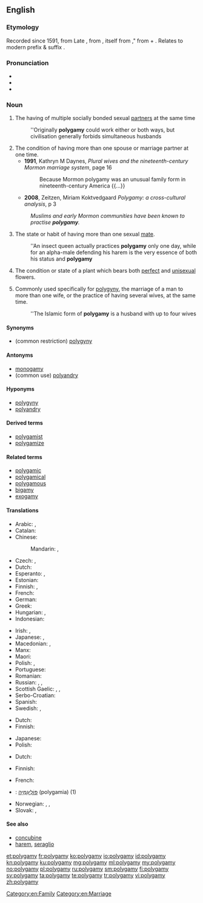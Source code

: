 ==English==

===Etymology===
Recorded since 1591, from Late {{etyl|la|en}} {{term|polygamia|lang=la}}, from {{etyl|grc|en}} {{term|πολυγαμία|lang=grc}}, itself from {{term|πολύγαμος||married to many|lang=grc}}," from {{term|πολύς||many|lang=grc}} + {{term|γάμος||marriage|lang=grc}}. Relates to modern prefix & suffix {{confix|poly|gamy|lang=en}}.

===Pronunciation===
* {{hyphenation|po|ly|ga|my|lang=en}}
* {{IPA|/pəˈlɪɡəmi/|lang=en}}
* {{audio|en-us-polygamy.ogg|Audio (US)|lang=en}}

===Noun===
{{en-noun|polygamies}}

# The having of multiple socially bonded sexual [[partner]]s at the same time
#: ''Originally '''polygamy''' could work either or both ways, but civilisation generally forbids simultaneous husbands
# The condition of having more than one spouse or marriage partner at one time.
#* '''1991''', Kathryn M Daynes, ''Plural wives and the nineteenth-century Mormon marriage system'', page 16
#*: Because Mormon polygamy was an unusual family form in nineteenth-century America {{...}}
#* '''2008''', Zeitzen, Miriam Koktvedgaard ''Polygamy: a cross-cultural analysis'', p 3
#: ''Muslims and early Mormon communities have been known to practise '''polygamy'''.''
# {{context|zoology|lang=en}} The state or habit of having more than one sexual [[mate]].
#: ''An insect queen actually practices '''polygamy''' only one day, while for an alpha-male defending his harem is the very essence of both his status and '''polygamy'''
# {{context|botany|lang=en}} The condition or state of a plant which bears both [[perfect]] and [[unisexual]] flowers.
# Commonly used specifically for [[polygyny]], the marriage of a man to more than one wife, or the practice of having several wives, at the same time.
#: ''The Islamic form of '''polygamy''' is a husband with up to four wives

====Synonyms====
* (common restriction) [[polygyny]]

====Antonyms====
* [[monogamy]]
* (common use) [[polyandry]]

====Hyponyms====
* [[polygyny]]
* [[polyandry]]

====Derived terms====
* [[polygamist]]
* [[polygamize]]

====Related terms====
* [[polygamic]]
* [[polygamical]]
* [[polygamous]]
* [[bigamy]]
* [[exogamy]]

====Translations====
{{trans-top|the having of a plurality of socially bonded sexual partners at the same time}}
* Arabic: {{qualifier|polyandry}} {{t|ar|تَعَدُّد اَلْأَزْوَاج|m}}, {{qualifier|polygyny}} {{t|ar|تَعَدُّد اَلزَّوْجَات|m}}
* Catalan: {{t|ca|poligàmia|f}}
* Chinese:
*: Mandarin: {{t|cmn|多配偶制|tr=duōpèi'ǒuzhì|sc=Hani}}, {{qualifier|polygyny}} {{t+|cmn|一夫多妻|tr=yī fū duō qī|sc=Hani}}
* Czech: {{t|cs|polygamie|f}}, {{t+|cs|mnohoženství|f}}
* Dutch: {{t+|nl|polygamie|f}}
* Esperanto: {{t|eo|poligamio}}, {{t|eo|pluredzeco}}
* Estonian: {{t|et|polügaamia}}
* Finnish: {{t+|fi|moniavioisuus}}, {{t+|fi|polygamia}}
* French: {{t+|fr|polygamie|f}}
* German: {{t+|de|Polygamie|f}}
* Greek: {{t+|el|πολυγαμία|f}}
* Hungarian: {{t|hu|poligámia}}, {{t|hu|többnejűség}}
* Indonesian: {{t+|id|poligami}}
{{trans-mid}}
* Irish: {{t|ga|polagamas|m}}, {{t|ga|ilphósadh|m}}
* Japanese: {{t|ja|複婚|tr=ふくこん, fukukon}}, {{t|ja|ポリガミー|tr=porigamī}}
* Macedonian: {{t|mk|многубрачност|f|tr=mnogubráčnost|sc=Cyrl}}, {{t|mk|полигамија|f|tr=poligámija|sc=Cyrl}}
* Manx: {{t|gv|yl-phoosey|m}}
* Maori: {{t|mi|moe tokomaha}}
* Polish: {{t+|pl|poligamia|f}}, {{t+|pl|wielożeństwo|n}}
* Portuguese: {{t+|pt|poligamia|f}}
* Romanian: {{t+|ro|poligamie}}
* Russian: {{t+|ru|полигами́я|f}}, {{qualifier|polygyny}} {{t+|ru|многожёнство|f}}, {{qualifier|polyandry}} {{t+|ru|многому́жество|n}}
* Scottish Gaelic: {{t|gd|iol-phòsadh|m}}, {{t|gd|ioma-phòsadh|m}}, {{t|gd|iomnuachadh|m}}
* Serbo-Croatian: {{t|sh|poligàmija|f}}
* Spanish: {{t|es|poligamia|f}}
* Swedish: {{t+|sv|månggifte|n}}, {{t+|sv|polygami|c}}
{{trans-bottom}}

{{trans-see|polygyny}}

{{trans-top|zoology: the state or habit of having more than one mate}}
* Dutch: {{t+|nl|polygamie|f}}
* Finnish: {{t+|fi|polygamia}}
{{trans-mid}}
* Japanese: {{t|ja|多婚性|tr=takonsei}}
* Polish: {{t+|pl|poligamia|f}}
{{trans-bottom}}

{{trans-top|botany: the condition or state of a plant which bears both perfect and unisexual flowers}}
* Dutch: {{t+|nl|polygamie|f}}
{{trans-mid}}
* Finnish: {{t+|fi|polygamia}}
{{trans-bottom}}

{{checktrans-top}}
* French: {{t-check|fr|polygamie|f}}
* {{ttbc|he}}: [[פוליגמיה|פּוֹלִיגַמְיָה]] (polygamia) {{g|f}} (1)
{{trans-mid}}
* Norwegian: {{t-check|no|flergifte|n}}, {{t-check|no|flerkoneri|n}}, {{t+check|no|polygami|n}}
* Slovak: {{t-check|sk|polygamia|f}}, {{t-check|sk|mnohoženstvo|f}}
{{trans-bottom}}

====See also====
* [[concubine]]
* [[harem]], [[seraglio]]

[[Category:en:Family]]
[[Category:en:Marriage]]

[[et:polygamy]]
[[fr:polygamy]]
[[ko:polygamy]]
[[io:polygamy]]
[[id:polygamy]]
[[kn:polygamy]]
[[ku:polygamy]]
[[mg:polygamy]]
[[ml:polygamy]]
[[my:polygamy]]
[[no:polygamy]]
[[pl:polygamy]]
[[ru:polygamy]]
[[sm:polygamy]]
[[fi:polygamy]]
[[sv:polygamy]]
[[ta:polygamy]]
[[te:polygamy]]
[[tr:polygamy]]
[[vi:polygamy]]
[[zh:polygamy]]